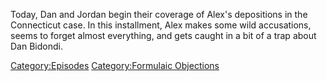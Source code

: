 {{DEFAULTSORT:
    #_EPISODE_0742:Formulaic Objections Part 9
}}{{Episode
    | title           = Formulaic Objections Part 9
    | caption         = [https://knowledgefight.libsyn.com/742-formulaic-objections-part-9 Listen to this episode on Libsyn]
    | episodeNumber   = 742
    | length          = 03:33:34
    | airDate         = October 31, 2022
    | episodeType     = [[:Category:Formulaic Objections|Formulaic Objections]]
    | previousEpisode = [[741: December 2, 2015]]
}}

{{Stub}}

Today, Dan and Jordan begin their coverage of Alex's depositions in the Connecticut case.  In this installment, Alex makes some wild accusations, seems to forget almost everything, and gets caught in a bit of a trap about Dan Bidondi.

[[Category:Episodes]]
[[Category:Formulaic Objections]]
